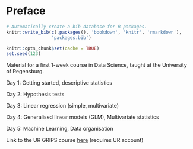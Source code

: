 # Preface {.unnumbered}

```r
# Automatically create a bib database for R packages.
knitr::write_bib(c(.packages(), 'bookdown', 'knitr', 'rmarkdown'),
                 'packages.bib')

knitr::opts_chunk$set(cache = TRUE)
set.seed(123) 
```

Material for a first 1-week course in Data Science, taught at the University of Regensburg.

Day 1: Getting started, descriptive statistics

Day 2: Hypothesis tests

Day 3: Linear regression (simple, multivariate)

Day 4: Generalised linear models (GLM), Multivariate statistics

Day 5: Machine Learning, Data organisation

Link to the UR GRIPS course [here](https://elearning.uni-regensburg.de/course/view.php?id=54766) (requires UR account)
